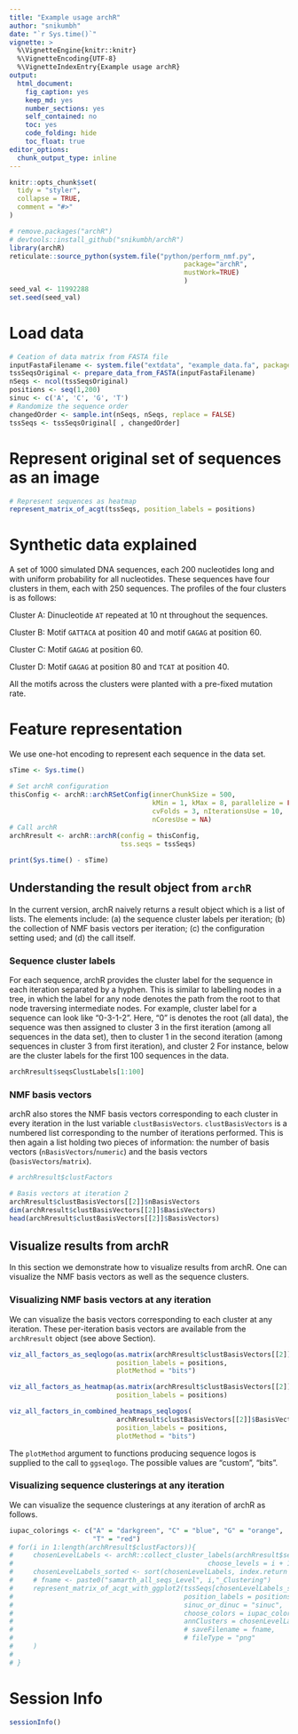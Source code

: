 ```yaml
---
title: "Example usage archR"
author: "snikumbh"
date: "`r Sys.time()`"
vignette: >
  %\VignetteEngine{knitr::knitr}
  %\VignetteEncoding{UTF-8}
  %\VignetteIndexEntry{Example usage archR}
output:
  html_document: 
    fig_caption: yes
    keep_md: yes
    number_sections: yes
    self_contained: no
    toc: yes
    code_folding: hide
    toc_float: true
editor_options: 
  chunk_output_type: inline
---
```




```r
knitr::opts_chunk$set(
  tidy = "styler",
  collapse = TRUE,
  comment = "#>"
)

```

```r

# remove.packages("archR")
# devtools::install_github("snikumbh/archR")
library(archR)
reticulate::source_python(system.file("python/perform_nmf.py",
                                            package="archR",
                                            mustWork=TRUE)
                                            )
seed_val <- 11992288
set.seed(seed_val)

```

# Load data

```r
# Ceation of data matrix from FASTA file
inputFastaFilename <- system.file("extdata", "example_data.fa", package = "archR", mustWork = TRUE)
tssSeqsOriginal <- prepare_data_from_FASTA(inputFastaFilename)
nSeqs <- ncol(tssSeqsOriginal)
positions <- seq(1,200)
sinuc <- c('A', 'C', 'G', 'T')
# Randomize the sequence order
changedOrder <- sample.int(nSeqs, nSeqs, replace = FALSE)
tssSeqs <- tssSeqsOriginal[ , changedOrder]
```

# Represent original set of sequences as an image

```r
# Represent sequences as heatmap
represent_matrix_of_acgt(tssSeqs, position_labels = positions)
```



# Synthetic data explained

A set of 1000 simulated DNA sequences, each 200 nucleotides long and with uniform probability for all nucleotides. These sequences have four clusters in them, each with 250 sequences. The profiles of the four clusters is as follows:

Cluster A: Dinucleotide `AT` repeated at 10 nt throughout the sequences.

Cluster B: Motif `GATTACA` at position 40 and motif `GAGAG` at position 60.

Cluster C: Motif `GAGAG` at position 60.

Cluster D: Motif `GAGAG` at position 80 and `TCAT` at position 40.

All the motifs across the clusters were planted with a pre-fixed mutation rate.

# Feature representation

We use one-hot encoding to represent each sequence in the data set. 

```r
sTime <- Sys.time()
```
```r
# Set archR configuration
thisConfig <- archR::archRSetConfig(innerChunkSize = 500,
                                    kMin = 1, kMax = 8, parallelize = FALSE, 
                                    cvFolds = 3, nIterationsUse = 10,
                                    nCoresUse = NA)
# Call archR
archRresult <- archR::archR(config = thisConfig, 
                            tss.seqs = tssSeqs)
```
```r
print(Sys.time() - sTime)
```

## Understanding the result object from `archR`

In the current version, archR naively returns a result object which is a list of lists.
The elements include: (a) the sequence cluster labels per iteration; (b) the collection of NMF basis vectors per iteration; (c) the configuration setting used; and (d) the call itself.

### Sequence cluster labels
For each sequence, archR provides the cluster label for the sequence in each iteration separated by a hyphen. 
This is similar to labelling nodes in a tree, in which the label for any node denotes the path from the root to that node traversing intermediate nodes.
For example, cluster label for a sequence can look like "0-3-1-2". Here, "0" is denotes the root (all data), the sequence was then assigned to cluster 3 in the first iteration (among all sequences in the data set), then to cluster 1 in the second iteration (among sequences in cluster 3 from first iteration), and cluster 2
For instance, below are the cluster labels for the first 100 sequences in the data.
```r
archRresult$seqsClustLabels[1:100]

```

### NMF basis vectors
archR also stores the NMF basis vectors corresponding to each cluster in every iteration in the lust variable `clustBasisVectors`. `clustBasisVectors` is a numbered list corresponding to the number of iterations performed.
This is then again a list holding two pieces of information: the number of basis vectors (`nBasisVectors`/`numeric`) and the basis vectors (`basisVectors`/`matrix`).

```r
# archRresult$clustFactors

# Basis vectors at iteration 2
archRresult$clustBasisVectors[[2]]$nBasisVectors
dim(archRresult$clustBasisVectors[[2]]$BasisVectors)
head(archRresult$clustBasisVectors[[2]]$BasisVectors)
```


## Visualize results from archR

In this section we demonstrate how to visualize results from archR. 
One can visualize the NMF basis vectors as well as the sequence clusters.

### Visualizing NMF basis vectors at any iteration
We can visualize the basis vectors corresponding to each cluster at any iteration. 
These per-iteration basis vectors are available from the `archRresult` object (see above Section).

```r
viz_all_factors_as_seqlogo(as.matrix(archRresult$clustBasisVectors[[2]]$BasisVectors), 
                           position_labels = positions, 
                           plotMethod = "bits")

viz_all_factors_as_heatmap(as.matrix(archRresult$clustBasisVectors[[2]]$BasisVectors), 
                           position_labels = positions)
```


```r
viz_all_factors_in_combined_heatmaps_seqlogos(
                           archRresult$clustBasisVectors[[2]]$BasisVectors, 
                           position_labels = positions, 
                           plotMethod = "bits")
```
The `plotMethod` argument to functions producing sequence logos is supplied to the call to `ggseqlogo`. The possible values are "custom", "bits".


### Visualizing sequence clusterings at any iteration
We can visualize the sequence clusterings at any iteration of archR as follows.

```r

iupac_colorings <- c("A" = "darkgreen", "C" = "blue", "G" = "orange",
                     "T" = "red")
# for(i in 1:length(archRresult$clustFactors)){
#     chosenLevelLabels <- archR::collect_cluster_labels(archRresult$seqsClustLabels,
#                                                 choose_levels = i + 1)
#     chosenLevelLabels_sorted <- sort(chosenLevelLabels, index.return = TRUE)
#     # fname <- paste0("samarth_all_seqs_Level", i,"_Clustering")
#     represent_matrix_of_acgt_with_ggplot2(tssSeqs[chosenLevelLabels_sorted$ix],
#                                           position_labels = positions,
#                                           sinuc_or_dinuc = "sinuc",
#                                           choose_colors = iupac_colorings,
#                                           annClusters = chosenLevelLabels_sorted$x
#                                           # saveFilename = fname,
#                                           # fileType = "png"
#     )
#     
# }

```

# Session Info
```r
sessionInfo()
```
